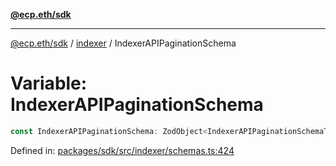 [**@ecp.eth/sdk**](../../index.mdx)

***

[@ecp.eth/sdk](/sdk-reference/index.mdx) / [indexer](/sdk-reference/indexer/index.mdx) / IndexerAPIPaginationSchema

# Variable: IndexerAPIPaginationSchema

```ts
const IndexerAPIPaginationSchema: ZodObject<IndexerAPIPaginationSchemaType>;
```

Defined in: [packages/sdk/src/indexer/schemas.ts:424](https://github.com/ecp-eth/comments-monorepo/blob/main/packages/sdk/src/indexer/schemas.ts#L424)
